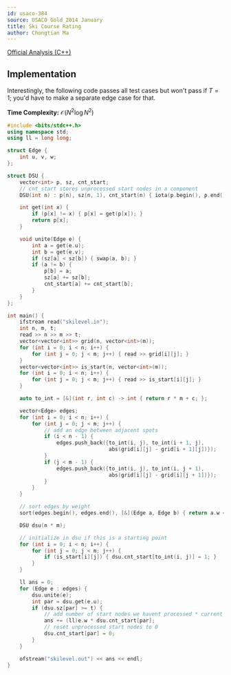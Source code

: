 ```yaml
---
id: usaco-384
source: USACO Gold 2014 January
title: Ski Course Rating
author: Chongtian Ma
---
```


[Official Analysis (C++)](http://www.usaco.org/current/data/sol_skilevel.html)

## Implementation

<LanguageSection>
<CPPSection>

Interestingly, the following code passes all test cases but won't pass if $T = 1$; you'd have to make a separate edge case for that.

**Time Complexity:** $\mathcal{O}(N^2 \log N^2)$

```cpp
#include <bits/stdc++.h>
using namespace std;
using ll = long long;

struct Edge {
	int u, v, w;
};

struct DSU {
	vector<int> p, sz, cnt_start;
	// cnt_start stores unprocessed start nodes in a component
	DSU(int n) : p(n), sz(n, 1), cnt_start(n) { iota(p.begin(), p.end(), 0); }

	int get(int x) {
		if (p[x] != x) { p[x] = get(p[x]); }
		return p[x];
	}

	void unite(Edge e) {
		int a = get(e.u);
		int b = get(e.v);
		if (sz[a] < sz[b]) { swap(a, b); }
		if (a != b) {
			p[b] = a;
			sz[a] += sz[b];
			cnt_start[a] += cnt_start[b];
		}
	}
};

int main() {
	ifstream read("skilevel.in");
	int n, m, t;
	read >> n >> m >> t;
	vector<vector<int>> grid(n, vector<int>(m));
	for (int i = 0; i < n; i++) {
		for (int j = 0; j < m; j++) { read >> grid[i][j]; }
	}
	vector<vector<int>> is_start(n, vector<int>(m));
	for (int i = 0; i < n; i++) {
		for (int j = 0; j < m; j++) { read >> is_start[i][j]; }
	}

	auto to_int = [&](int r, int c) -> int { return r * m + c; };

	vector<Edge> edges;
	for (int i = 0; i < n; i++) {
		for (int j = 0; j < m; j++) {
			// add an edge between adjacent spots
			if (i < n - 1) {
				edges.push_back({to_int(i, j), to_int(i + 1, j),
				                 abs(grid[i][j] - grid[i + 1][j])});
			}
			if (j < m - 1) {
				edges.push_back({to_int(i, j), to_int(i, j + 1),
				                 abs(grid[i][j] - grid[i][j + 1])});
			}
		}
	}

	// sort edges by weight
	sort(edges.begin(), edges.end(), [&](Edge a, Edge b) { return a.w < b.w; });

	DSU dsu(n * m);

	// initialize in dsu if this is a starting point
	for (int i = 0; i < n; i++) {
		for (int j = 0; j < m; j++) {
			if (is_start[i][j]) { dsu.cnt_start[to_int(i, j)] = 1; }
		}
	}

	ll ans = 0;
	for (Edge e : edges) {
		dsu.unite(e);
		int par = dsu.get(e.u);
		if (dsu.sz[par] >= t) {
			// add number of start nodes we havent processed * current weight
			ans += (ll)e.w * dsu.cnt_start[par];
			// reset unprocessed start nodes to 0
			dsu.cnt_start[par] = 0;
		}
	}

	ofstream("skilevel.out") << ans << endl;
}
```

</CPPSection>
</LanguageSection>
